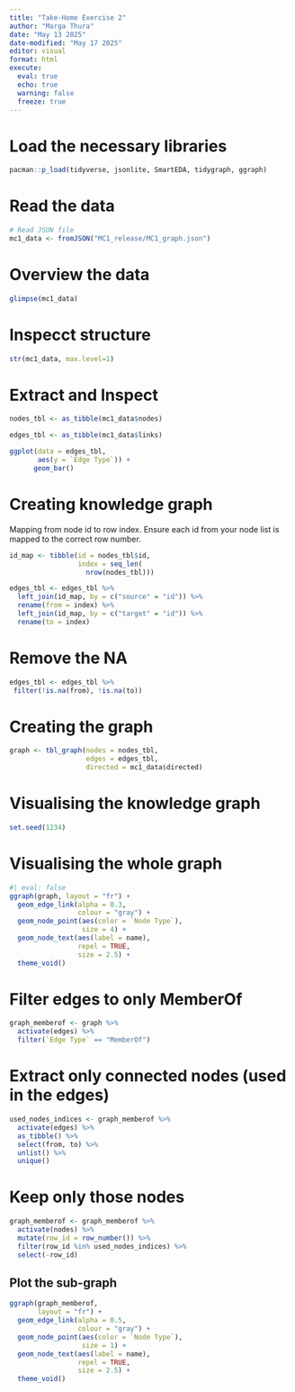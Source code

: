 ```yaml
---
title: "Take-Home Exercise 2"
author: "Marga Thura"
date: "May 13 2025"
date-modified: "May 17 2025"
editor: visual
format: html
execute:
  eval: true
  echo: true
  warning: false
  freeze: true
---
```


# Load the necessary libraries

```r
pacman::p_load(tidyverse, jsonlite, SmartEDA, tidygraph, ggraph)
```

# Read the data

```r
# Read JSON file
mc1_data <- fromJSON("MC1_release/MC1_graph.json")
```

# Overview the data

```r
glimpse(mc1_data)
```

# Inspecct structure

```r
str(mc1_data, max.level=1)
```

# Extract and Inspect
```r
nodes_tbl <- as_tibble(mc1_data$nodes)

edges_tbl <- as_tibble(mc1_data$links)
```

```r
ggplot(data = edges_tbl, 
       aes(y = `Edge Type`)) +
      geom_bar()
```

# Creating knowledge graph

Mapping from node id to row index. Ensure each id from your node list is mapped to the correct row number.
```r
id_map <- tibble(id = nodes_tbl$id,
                 index = seq_len(
                   nrow(nodes_tbl)))
```

```r
edges_tbl <- edges_tbl %>%
  left_join(id_map, by = c("source" = "id")) %>%
  rename(from = index) %>%
  left_join(id_map, by = c("target" = "id")) %>%
  rename(to = index)
```

# Remove the NA

```r
edges_tbl <- edges_tbl %>%
 filter(!is.na(from), !is.na(to))
```

# Creating the graph

```r
graph <- tbl_graph(nodes = nodes_tbl,
                   edges = edges_tbl,
                   directed = mc1_data$directed)
```

# Visualising the knowledge graph

```r
set.seed(1234)
```

# Visualising the whole graph

```r
#| eval: false
ggraph(graph, layout = "fr") +
  geom_edge_link(alpha = 0.3,
                 colour = "gray") +
  geom_node_point(aes(color = `Node Type`),
                  size = 4) +
  geom_node_text(aes(label = name),
                 repel = TRUE,
                 size = 2.5) +
  theme_void()
```
# Filter edges to only MemberOf

```r
graph_memberof <- graph %>%
  activate(edges) %>% 
  filter(`Edge Type` == "MemberOf")
```

# Extract only connected nodes (used in the edges)

```r
used_nodes_indices <- graph_memberof %>%
  activate(edges) %>%
  as_tibble() %>%
  select(from, to) %>%
  unlist() %>%
  unique()
```

# Keep only those nodes

```r
graph_memberof <- graph_memberof %>%
  activate(nodes) %>%
  mutate(row_id = row_number()) %>%
  filter(row_id %in% used_nodes_indices) %>%
  select(-row_id)
```


## Plot the sub-graph

```r
ggraph(graph_memberof,
       layout = "fr") +
  geom_edge_link(alpha = 0.5,
                 colour = "gray") +
  geom_node_point(aes(color = `Node Type`),
                  size = 1) +
  geom_node_text(aes(label = name),
                 repel = TRUE,
                 size = 2.5) +
  theme_void()
```


